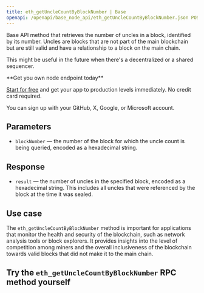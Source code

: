 ---
title: eth_getUncleCountByBlockNumber | Base
openapi: /openapi/base_node_api/eth_getUncleCountByBlockNumber.json POST /2fc1de7f08c0465f6a28e3c355e0cb14
---

Base API method that retrieves the number of uncles in a block, identified by its number. Uncles are blocks that are not part of the main blockchain but are still valid and have a relationship to a block on the main chain.

This might be useful in the future when there's a decentralized or a shared sequencer.

<Check>
**Get you own node endpoint today**

[Start for free](https://console.chainstack.com/) and get your app to production levels immediately. No credit card required.

You can sign up with your GitHub, X, Google, or Microsoft account.
</Check>


## Parameters

* `blockNumber` — the number of the block for which the uncle count is being queried, encoded as a hexadecimal string.

## Response

* `result` — the number of uncles in the specified block, encoded as a hexadecimal string. This includes all uncles that were referenced by the block at the time it was sealed.

## Use case

The `eth_getUncleCountByBlockNumber` method is important for applications that monitor the health and security of the blockchain, such as network analysis tools or block explorers. It provides insights into the level of competition among miners and the overall inclusiveness of the blockchain towards valid blocks that did not make it to the main chain.

## Try the `eth_getUncleCountByBlockNumber` RPC method yourself
